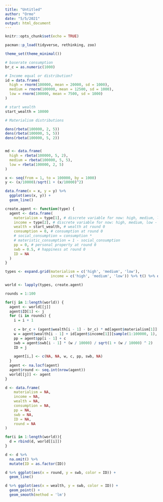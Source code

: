 ```yaml
---
title: "Untitled"
author: "Ormo"
date: "5/5/2021"
output: html_document
---
```


```r
knitr::opts_chunk$set(echo = TRUE)

pacman::p_load(tidyverse, rethinking, zoo)

theme_set(theme_minimal())
```


```r
# baserate consumption
br_c = as.numeric(1000)

# Income equal or distribution?
id = data.frame(
  high = rnorm(100000, mean = 20000, sd = 1000),
  medium = rnorm(100000, mean = 12500, sd = 1000),
  low = rnorm(100000, mean = 7500, sd = 1000)
)

# start wealth
start_wealth = 10000

# Materialism distributions

dens(rbeta(100000, 2, 5))
dens(rbeta(100000, 5, 5))
dens(rbeta(100000, 5, 2))


md <- data.frame(
  high = rbeta(100000, 5, 2),
  medium = rbeta(100000, 5, 5),
  low = rbeta(100000, 2, 5)
)

x <- seq(from = 1, to = 100000, by = 1000)
y <- (x/10000)/sqrt(1 + (x/10000)^2)

data.frame(x = x, y = y) %>% 
  ggplot(aes(x, y)) +
  geom_line()


```


```r
create.agent <- function(type) {
  agent <- data.frame(
    materialism = type[1], # discrete variable for now: high, medium, low - could be a distribution too
    income = type[2], # discrete variable for now: high, medium, low - could be a distribution too
    wealth = start_wealth, # wealth at round 0
    consumption = 0, # consumption at round 0
    # social_consumption = consumption *
    # materistic_consumption = 1 - social_consumption
    pp = 0, # personal property at round 0
    swb = 0.5, # happiness at round 0
    ID = NA
  )
}

```

```r
types <- expand.grid(materialism = c('high', 'medium', 'low'), 
                     income = c('high', 'medium', 'low')) %>% t() %>% data.frame()

world <- lapply(types, create.agent)

```



```r
rounds = 1:100

for(j in 1:length(world)) {
  agent <- world[[j]]
  agent$ID[1] <- j
  for (i in rounds) {
    i = i + 1
    
    c = br_c + (agent$wealth[i - 1] - br_c) * md[agent$materialism[1]][sample(1:100000, 1), ] # consumption
    w = agent$wealth[i - 1] + id[agent$income[1]][sample(1:100000, 1), ] - c
    pp = agent$pp[i - 1] + c
    swb = agent$swb[i - 1] * (w / 10000) / sqrt(1 + (w / 10000) ^ 2)
    ID = j
    
    agent[i,] <- c(NA, NA, w, c, pp, swb, NA)
  }
  agent <- na.locf(agent)
  agent$round <- seq.int(nrow(agent))
  world[[j]] <- agent
}

```


```r
d <- data.frame(
    materialism = NA,
    income = NA, 
    wealth = NA, 
    consumption = NA, 
    pp = NA,
    swb = NA, 
    ID = NA,
    round = NA
)

for(i in 1:length(world)){
  d = rbind(d, world[[i]])
}

d <- d %>% 
  na.omit() %>% 
  mutate(ID = as.factor(ID))

d %>% ggplot(aes(x = round, y = swb, color = ID)) +
  geom_line()

d %>% ggplot(aes(x = wealth, y = swb, color = ID)) +
  geom_point() +
  geom_smooth(method = 'lm')

```














